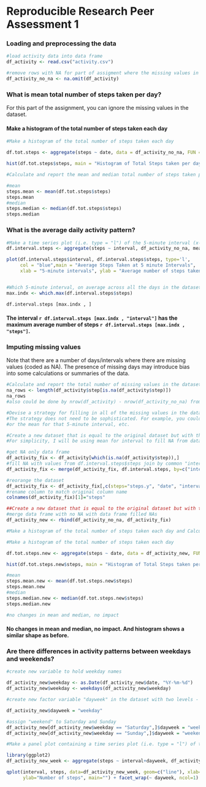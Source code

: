 Reproducible Research Peer Assessment 1
========================================================
### Loading and preprocessing the data


```r
#load activity data into data frame
df_activity <- read.csv("activity.csv")

#remove rows with NA for part of assigment where the missing values in the dataset can be ignored
df_activity_no_na <- na.omit(df_activity)
```

### What is mean total number of steps taken per day?
For this part of the assignment, you can ignore the missing values in the dataset.

#### Make a histogram of the total number of steps taken each day
```r
#Make a histogram of the total number of steps taken each day

df.tot.steps <- aggregate(steps ~ date, data = df_activity_no_na, FUN = "sum")

hist(df.tot.steps$steps, main = "Histogram of Total Steps taken per day", col = "blue", xlab = "Total Steps per Day")

#Calculate and report the mean and median total number of steps taken per day

#mean
steps.mean <- mean(df.tot.steps$steps)
steps.mean
#median
steps.median <- median(df.tot.steps$steps)
steps.median

```
### What is the average daily activity pattern?
```r
#Make a time series plot (i.e. type = "l") of the 5-minute interval (x-axis) and the average number of steps taken, averaged across all days (y-axis)
df.interval.steps <- aggregate(steps ~ interval, df_activity_no_na, mean)

plot(df.interval.steps$interval, df.interval.steps$steps, type='l', 
     col = "blue",main = "Average Steps Taken at 5 minute Intervals", 
     xlab = "5-minute intervals", ylab = "Average number of steps taken")


#Which 5-minute interval, on average across all the days in the dataset, contains the maximum number of steps?
max.indx <- which.max(df.interval.steps$steps)

df.interval.steps [max.indx , ]
```
#### The interval `r df.interval.steps [max.indx , "interval"]` has the maximum average number of steps `r df.interval.steps [max.indx , "steps"]`.

### Imputing missing values

Note that there are a number of days/intervals where there are missing values (coded as NA). The presence of missing days may introduce bias into some calculations or summaries of the data.

```r
#Calculate and report the total number of missing values in the dataset (i.e. the total number of rows with NAs)
na_rows <- length(df_activity$step[is.na(df_activity$step)])
na_rows
#also could be done by nrow(df_activity) - nrow(df_activity_no_na) from above

#Devise a strategy for filling in all of the missing values in the dataset. 
#The strategy does not need to be sophisticated. For example, you could use the mean/median for that day, 
#or the mean for that 5-minute interval, etc.

#Create a new dataset that is equal to the original dataset but with the missing data filled in.
#For simplicity, I will be using mean for interval to fill NA from data frame df.interval.steps generated above

#get NA only data frame
df_activity_fix <- df_activity[which(is.na(df_activity$step)),]
#fill NA with values from df.interval.steps$steps join by common "interval" column
df_activity_fix <- merge(df_activity_fix, df.interval.steps, by=c("interval"))

#reorange the dataset
df_activity_fix <- df_activity_fix[,c(steps="steps.y", "date", "interval")]
#rename column to match original column name
colnames(df_activity_fix)[1]="steps"

##Create a new dataset that is equal to the original dataset but with the missing data filled in.
#merge data frame with no NA with data frame filled NAs
df_activity_new <- rbind(df_activity_no_na, df_activity_fix)

#Make a histogram of the total number of steps taken each day and Calculate and report the mean and median total number of steps taken per day. Do these values differ from the estimates from the first part of the assignment? What is the impact of imputing missing data on the estimates of the total daily number of steps?

#Make a histogram of the total number of steps taken each day

df.tot.steps.new <- aggregate(steps ~ date, data = df_activity_new, FUN = "sum")

hist(df.tot.steps.new$steps, main = "Histogram of Total Steps taken per day", col = "blue", xlab = "Total Steps per Day")

#mean
steps.mean.new <- mean(df.tot.steps.new$steps)
steps.mean.new
#median
steps.median.new <- median(df.tot.steps.new$steps)
steps.median.new

#no changes in mean and median, no impact

```
#### No changes in mean and median, no impact. And histogram shows a similar shape as before.

### Are there differences in activity patterns between weekdays and weekends?

```r
#create new variable to hold weekday names

df_activity_new$weekday <- as.Date(df_activity_new$date, "%Y-%m-%d")
df_activity_new$weekday <- weekdays(df_activity_new$weekday)

#create new factor variable "dayweek" in the dataset with two levels - "weekday" and "weekend" indicating whether a given date is a weekday or weekend day.

df_activity_new$dayweek = "weekday"

#assign "weekend" to Saturday and Sunday
df_activity_new[df_activity_new$weekday == "Saturday",]$dayweek = "weekend"
df_activity_new[df_activity_new$weekday == "Sunday",]$dayweek = "weekend"

#Make a panel plot containing a time series plot (i.e. type = "l") of the 5-minute interval (x-axis) and the average number of steps taken, averaged across all weekday days or weekend days (y-axis). The plot should look something like the following, which was creating using simulated data:

library(ggplot2)
df_activity_new_week <- aggregate(steps ~ interval+dayweek, df_activity_new, mean)

qplot(interval, steps, data=df_activity_new_week, geom=c("line"), xlab="Interval", 
      ylab="Number of steps", main="") + facet_wrap(~ dayweek, ncol=1)



```
